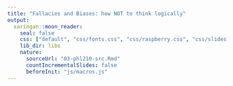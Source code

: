 ```yaml
---
title: "Fallacies and Biases: how NOT to think logically"
output:
  xaringan::moon_reader:
    seal: false
    css: ["default", "css/fonts.css", "css/raspberry.css", "css/slides.css"]
    lib_dir: libs
    nature:
      sourceUrl: "03-phl210-src.Rmd"
      countIncrementalSlides: false
      beforeInit: "js/macros.js"
---
```

